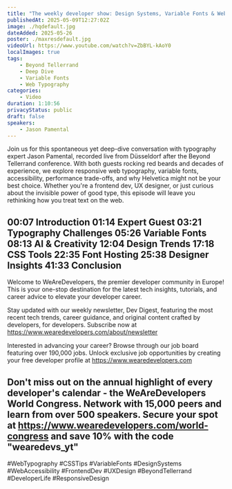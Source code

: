 ```yaml
---
title: "The weekly developer show: Design Systems, Variable Fonts & Web Typography Demystified"
publishedAt: 2025-05-09T12:27:02Z
image: ./hqdefault.jpg
dateAdded: 2025-05-26
poster: ./maxresdefault.jpg
videoUrl: https://www.youtube.com/watch?v=ZbBYL-kAoY0
localImages: true
tags:
    - Beyond Tellerrand
    - Deep Dive
    - Variable Fonts
    - Web Typography
categories:
    - Video
duration: 1:10:56
privacyStatus: public
draft: false
speakers:
    - Jason Pamental
---
```

Join us for this spontaneous yet deep-dive conversation with typography expert Jason Pamental, recorded live from Düsseldorf after the Beyond Tellerrand conference. With both guests rocking red beards and decades of experience, we explore responsive web typography, variable fonts, accessibility, performance trade-offs, and why Helvetica might not be your best choice. Whether you're a frontend dev, UX designer, or just curious about the invisible power of good type, this episode will leave you rethinking how you treat text on the web.

00:07 Introduction
01:14 Expert Guest
03:21 Typography Challenges
05:26 Variable Fonts
08:13 AI & Creativity
12:04 Design Trends
17:18 CSS Tools
22:35 Font Hosting
25:38 Designer Insights
41:33 Conclusion
------------
Welcome to WeAreDevelopers, the premier developer community in Europe! This is your one-stop destination for the latest tech insights, tutorials, and career advice to elevate your developer career.

Stay updated with our weekly newsletter, Dev Digest, featuring the most recent tech trends, career guidance, and original content crafted by developers, for developers. 
Subscribe now at https://www.wearedevelopers.com/about/newsletter

Interested in advancing your career? Browse through our job board featuring over 190,000 jobs. Unlock exclusive job opportunities by creating your free developer profile at https://www.wearedevelopers.com

Don't miss out on the annual highlight of every developer's calendar - the WeAreDevelopers World Congress. Network with 15,000 peers and learn from over 500 speakers. 
Secure your spot at https://www.wearedevelopers.com/world-congress and save 10% with the code "wearedevs_yt"
------------
#WebTypography #CSSTips #VariableFonts #DesignSystems #WebAccessibility #FrontendDev #UXDesign #BeyondTellerrand #DeveloperLife #ResponsiveDesign

